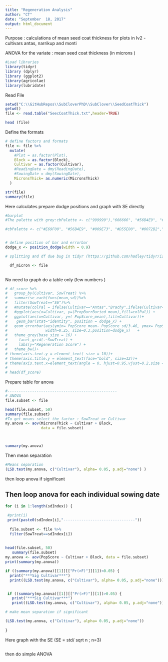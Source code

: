 ```yaml
---
title: "Regeneration Analysis"
author: "CT"
date: "September  18, 2017"
output: html_document
---
```

Purpose : 
calculations of mean seed coat thickness for plots in Iv2 - cultivars antas, narrikup and monti 
 
ANOVA for the variate : mean seed coat thickness (in microns )

```r
#Load libraries 
library(tidyr)
library (dplyr)
library (ggplot2)
library(agricolae)
library(lubridate)
```

Read File 


```r

setwd("C:\\GitHubRepos\\SubCloverPhD\\SubClover\\SeedCoatThick")
getwd()
file <- read.table("SeecCoatThick.txt",header=TRUE)

head (file)
```





Define the formats  

```r

# define factors and formats
file <- file %>%
  mutate(
    #Plot = as.factor(Plot),
    Block = as.factor(Block),
    Cultivar = as.factor(Cultivar),
    #ReadingDate = dmy(ReadingDate),
    #SowingDate = dmy(SowingDate),
    MicronsThick= as.numeric(MicronsThick)
  )

str(file)
summary(file)

```



Here calculates prepare dodge positions and graph with SE directly

```r

#barplot 
#The palette with grey:cbPalette <- c("999999"),"666666", "#56B4E9", "#009E73", "#D55E00", "#0072B2","#999999", "#E69F00", "#56B4E9", "#009E73", "#D55E00", "#0072B2","#56B4E9", "#009E73")

#cbPalette <- c("#E69F00", "#56B4E9", "#009E73", "#D55E00", "#0072B2","#56B4E9")


# define position of bar and errorbar
dodge_x <- position_dodge(width = 0.9)

# splitting and df due bug in tidyr (https://github.com/hadley/tidyr/issues/32)

  df_micron <- file 
  


```

No need to graph do a table only (few numbers )

```r
# df_score %>%
#   group_by(Cultivar, SowTreat) %>%
#   summarise_each(funs(mean,sd))%>%
#   filter(SowTreat=="S6")%>%
#   #mutate(colPal = ifelse(Cultivar=="Antas","Brachy",ifelse(Cultivar=="Monti","Brachy","Yanny"))) %>%
#   #ggplot(aes(x=Cultivar, y=(PropBurrBuried_mean),fill=colPal)) +
#   ggplot(aes(x=Cultivar, y=( PopScore_mean),fill=Cultivar))+
#    geom_bar(stat="identity", position = dodge_x) +
#   geom_errorbar(aes(ymin= PopScore_mean- PopScore_sd/3.46, ymax= PopScore_mean+ PopScore_sd/3.46),
#                 width=0.25, size=0.3,position=dodge_x)   +
#   theme_grey(base_size = 16) +
#     facet_grid(.~SowTreat) +
#     labs(y="Regeneration Score") +
#   theme_bw()+
# theme(axis.text.y = element_text( size = 10))+
# theme(axis.title.y = element_text(face="bold", size=12))+
# theme(axis.text.x=element_text(angle = 0, hjust=0.95,vjust=0.2,size = 14))
# 
# head(df_score)
```

Prepare table for anova 

```r

#-------------------------------------------------
# ANOVA 
file.subset <- file 

head(file.subset, 50)
summary(file.subset)
#To get means select the factor : SowTreat or Cultivar
my.anova <- aov(MicronsThick ~ Cultivar + Block, 
                data = file.subset)




```

```r

summary(my.anova)
```


Then mean separation 

```r

#Means separation 
(LSD.test(my.anova, c("Cultivar"), alpha= 0.05, p.adj="none") )


```




then loop anova if significant 

## Then loop anova for each individual sowing date 
```r
for (i in 1:length(sdIndex)) {
  
 #print(i)
 print(paste0(sdIndex[i],"--------------------------------"))
  
  file.subset <- file %>%
  filter(SowTreat==sdIndex[i])
  
 
head(file.subset, 50)
   summary(file.subset)
my.anova <- aov(PopScore ~ Cultivar + Block, data = file.subset)
print(summary(my.anova))

if ((summary(my.anova)[[1]][["Pr(>F)"]][1])<0.05) {
  print("***Sig Cultivar***") 
  print((LSD.test(my.anova, c("Cultivar"), alpha= 0.05, p.adj="none"))) } 


 if ((summary(my.anova)[[1]][["Pr(>F)"]][1])>0.05) {
   print("***Sig Cultivar***") 
   print((LSD.test(my.anova, c("Cultivar"), alpha= 0.05, p.adj="none"))) } 

# make mean separation if significant

(LSD.test(my.anova, c("Cultivar"), alpha= 0.05, p.adj="none"))
  
}

```

Here graph with the SE (SE = std/ sqrt n ; n=3)

```r




```

then do simple ANOVA


```r

```




